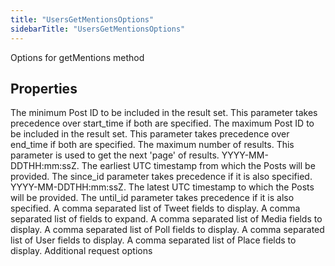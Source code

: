 ```yaml
---
title: "UsersGetMentionsOptions"
sidebarTitle: "UsersGetMentionsOptions"
---
```


Options for getMentions method

## Properties

<ParamField name="sinceId" type="`string`">
The minimum Post ID to be included in the result set. This parameter takes precedence over start_time if both are specified.
</ParamField>





<ParamField name="untilId" type="`string`">
The maximum Post ID to be included in the result set. This parameter takes precedence over end_time if both are specified.
</ParamField>





<ParamField name="maxResults" type="`number`">
The maximum number of results.
</ParamField>





<ParamField name="paginationToken" type="`string`">
This parameter is used to get the next 'page' of results.
</ParamField>





<ParamField name="startTime" type="`string`">
YYYY-MM-DDTHH:mm:ssZ. The earliest UTC timestamp from which the Posts will be provided. The since_id parameter takes precedence if it is also specified.
</ParamField>





<ParamField name="endTime" type="`string`">
YYYY-MM-DDTHH:mm:ssZ. The latest UTC timestamp to which the Posts will be provided. The until_id parameter takes precedence if it is also specified.
</ParamField>





<ParamField name="tweetfields" type="`any`[]">
A comma separated list of Tweet fields to display.
</ParamField>





<ParamField name="expansions" type="`any`[]">
A comma separated list of fields to expand.
</ParamField>





<ParamField name="mediafields" type="`any`[]">
A comma separated list of Media fields to display.
</ParamField>





<ParamField name="pollfields" type="`any`[]">
A comma separated list of Poll fields to display.
</ParamField>





<ParamField name="userfields" type="`any`[]">
A comma separated list of User fields to display.
</ParamField>





<ParamField name="placefields" type="`any`[]">
A comma separated list of Place fields to display.
</ParamField>





<ParamField name="requestOptions" type="[`RequestOptions`](/xdks/typescript/reference/interfaces/RequestOptions)">
Additional request options
</ParamField>



